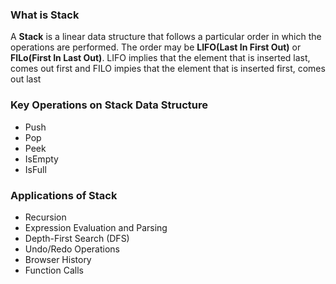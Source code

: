 ### What is Stack
A **Stack** is a linear data structure that follows a particular order in which the operations are performed. 
The order may be **LIFO(Last In First Out)** or **FILo(First In Last Out)**. LIFO implies that the element that is inserted last,
comes out first and FILO impies that the element that is inserted first, comes out last
### Key Operations on Stack Data Structure
- Push
- Pop
- Peek
- IsEmpty
- IsFull
### Applications of Stack
- Recursion
- Expression Evaluation and Parsing
- Depth-First Search (DFS)
- Undo/Redo Operations
- Browser History
- Function Calls
